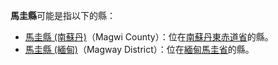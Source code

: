 '''馬圭縣'''可能是指以下的縣：

* [[馬圭縣_(南蘇丹)|馬圭縣 (南蘇丹)]]（Magwi County）：位在[[南蘇丹|南蘇丹]][[東赤道省|東赤道省]]的縣。
* [[馬圭縣_(緬甸)|馬圭縣 (緬甸)]]（Magway District）：位在[[緬甸|緬甸]][[馬圭省|馬圭省]]的縣。

{{disambig}}